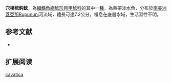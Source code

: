 {{Speciesbox
| name = 穴棲梳鈎鯰
| image = 
| image_width = 250px
| image_caption = 
| status = NE
| status_system = IUCN3.1
| genus = Peckoltia
| species = cavatica
| authority = Armbruster & Werneke, 2005
| synonyms = 
}}

'''穴棲梳鈎鯰'''，為[[輻鰭魚綱|輻鰭魚綱]][[鯰形目|鯰形目]][[甲鯰科|甲鯰科]]的其中一[[種|種]]，為熱帶淡水魚，分布於[[南美洲|南美洲]][[蓋亞那|蓋亞那]]Rupununi河流域，體長可達7.2公分，棲息在底層水域，生活習性不明。

==参考文献==
*{{FishBase_species|genus=Peckoltia|species=cavatica |year=2015|month=1}}

== 扩展阅读 ==
{{refbegin}}
{{wikispecies-inline|Peckoltia cavatica |穴棲梳鈎鯰}}
{{refend}}
{{Taxonbar|from=Q6430993}}

[[Category:梳鈎鯰屬|cavatica]]